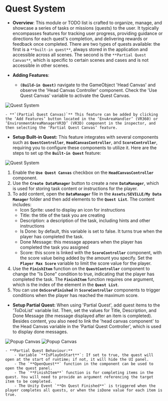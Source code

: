 
# Quest System

- **Overview**: This module or TODO list is crafted to organize, manage, and showcase a series of tasks or missions (quests) to the user. It typically encompasses features for tracking user progress, providing guidance or directions for each quest's completion, and delivering rewards or feedback once completed. There are two types of quests available: the first is a `**built-in quest**`, always stored in the application and accessible across all scenes. The second is the `**Partial Quest Canvas**`, which is specific to certain scenes and cases and is not accessible in other scenes.

- **Adding Features**:
    - **`(Build-in Quest)`** navigate to the GameObject 'Head Canvas' and observe the 'Head Canvas Controller' component. Check the 'Use Quest Canvas' variable to activate the Quest Canvas.
        
<div style={{ display: 'flex', justifyContent: 'center', alignItems: 'center' }}>
  <Image src="/features/q-system.png" alt="Quest System" width={700} height={700} />
</div>

    - **`(Partial Quest Canvas)`** This feature can be added by clicking the ‘Add Features’ button located in the ‘EnvAreaHandler’ (VR360) or ‘EnvironmentAreaManagerVR3D’ (VR3D) component in the inspector, and then selecting the ‘Partial Quest Canvas’ feature.
    
- **Setup Built-in Quest:** This feature integrates with several components such as **`QuestController`**, **`HeadCanvasController`**, and **`ScoreController`**, requiring you to configure these components to utilize it. Here are the steps to set up the **`Built-in Quest`** feature:
    
<div style={{ display: 'flex', justifyContent: 'center', alignItems: 'center' }}>
  <Image src="/features/q-system1.png" alt="Quest System" width={700} height={700} />
</div>
    
1. Enable the **`Use Quest Canvas`** checkbox on the **`HeadCanvasController`** component.
2. Use the **`Create DataManager`** button to create a new **`DataManager`**, which is used for storing task content or instructions for the player.
3. To add content, open the **`DataManager`** file in the **`Assets/SEVILLE/My Data Manager`** folder and then add elements to the **`Quest List`**. The content includes:
    - Icon Sprite: used to display an icon for instructions
    - Title: the title of the task you are creating
    - Description: a description of the task, including hints and other instructions
    - Is Done: by default, this variable is set to false. It turns true when the player has completed the task.
    - Done Message: this message appears when the player has completed the task you assigned
    - Score: this score is linked with the **`ScoreController`** component, with the score value being added by the amount you specify. Set the **`Player Max Score`** variable to limit the score value for the player.
4. Use the **`FinishItem`** function on the **`QuestController`** component to change the "Is Done" condition to true, indicating that the player has completed the task. The **`FinishItem`** function requires one argument, which is the index of the element in the **`Quest List`**.
5. You can use **`OnScoreFinished`** in **`ScoreController`** components to trigger conditions when the player has reached the maximum score.

- **Setup Partial Quest:** When using 'Partial Quest', add quest items to the 'ToDoList' variable list. Then, set the values for Title, Description, and Done Message (the message displayed after an item is completed). Besides content, you also need to link the 'head canvas component' to the Head Canvas variable in the 'Partial Quest Controller', which is used to display done messages.

<div style={{ display: 'flex', justifyContent: 'center', alignItems: 'center' }}>
  <Image src="/features/q-system2.png" alt="Popup Canvas" width={400} height={400} />
  <Image src="/features/q-system3.png" alt="Popup Canvas" width={400} height={400} />
</div>

    - **Partial Quest Behaviour:**
        - Variable `**IsPlayOnStart**`: If set to true, the quest will open at the start of runtime; if not, it will hide the UI panel.
        - The `**OpenQuest**` function in the component can be used to open the quest panel.
        - The `**FinishItem**` function is for completing items in the quest. You will need to provide an argument referencing the target item to be completed.
        - The Unity Event `**On Quest Finished**` is triggered when the player completes all quests, or when the isDone value for each item is true.
